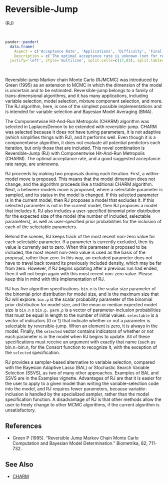 # <a name='rj'>Reversible-Jump</a>

(<a name='rj'>RJ</a>)

<br>
```r
pander::pander(
  data.frame(
    Aspect = c('Acceptance Rate', 'Applications', 'Difficulty', 'Final Algorithm?', 'Proposal'),
    Description = c('The optimal acceptance rate is unknown (not for reversible-jump in general, but for the CHARM algorithm within this version of reversible-jump). As such, the observed acceptance rate may be suitable in the interval [10%,90%].', 'This version of reversible-jump is intended for variable selection and Bayesian Model Averaging (BMA).','This algorithm is difficult for a beginner. There are several algorithm specifications. Convergence will be difficult to assess.','Yes.', 'Componentwise.')),
  justify='left', style='multiline', split.cells=c(17,83), split.tables=Inf)
```

<br>

Reversible-jump Markov chain Monte Carlo (RJMCMC) was introduced by Green (1995) as an extension to MCMC in which the dimension of the model is uncertain and to be estimated. Reversible-jump belongs to a family of trans-dimensional algorithms, and it has many applications, including variable selection, model selection, mixture component selection, and more. The RJ algorithm, here, is one of the simplest possible implementations and is intended for variable selection and Bayesian Model Averaging (BMA).

The Componentwise Hit-And-Run Metropolis (CHARM) algorithm was selected in <span class="pack">LaplacesDemon</span> to be extended with reversible-jump. CHARM was selected because it does not have tuning parameters, it is not adaptive (which simplifies things with RJ), and it performs well. Even though it is a componentwise algorithm, it does not evaluate all potential predictors each iteration, but only those that are included. This novel combination is Reversible-Jump (RJ) with Componentwise Hit-And-Run Metropolis (CHARM). The optimal acceptance rate, and a good suggested acceptance rate range, are unknowns.

RJ proceeds by making two proposals during each iteration. First, a within-model move is proposed. This means that the model dimension does not change, and the algorithm proceeds like a traditional CHARM algorithm. Next, a between-models move is proposed, where a selectable parameter is sampled, and its status in the model is changed. If this selected parameter is in the current model, then RJ proposes a model that excludes it. If this selected parameter is not in the current model, then RJ proposes a model that includes it. RJ also includes a user-specified binomial prior distribution for the expected size of the model (the number of included, selectable parameters), as well as user-specified prior probabilities for the inclusion of each of the selectable parameters.

Behind the scenes, RJ keeps track of the most recent non-zero value for each selectable parameter. If a parameter is currently excluded, then its value is currently set to zero. When this parameter is proposed to be included, the most recent non-zero value is used as the basis of the proposal, rather than zero. In this way, an excluded parameter does not have to travel back toward its previously included density, which may be far from zero. However, if RJ begins updating after a previous run had ended, then it will not begin again with this most recent non-zero value. Please keep this in mind with this implementation of RJ.

RJ has five algorithm specifications. `bin.n` is the scalar size parameter of the binomial prior distribution for model size, and is the maximum size that RJ will explore. `bin.p` is the scalar probability parameter of the binomial prior distribution for model size, and the mean or median expected model size is `bin.n` x `bin.p.` `parm.p` is a vector of parameter-inclusion probabilities that must be equal in length to the number of initial values. `selectable` is a vector of indicators (0 or 1) that indicate whether or not a parameter is selectable by reversible-jump. When an element is zero, it is always in the model. Finally, the `selected` vector contains indicators of whether or not each parameter is in the model when RJ begins to update. All of these specifications must receive an argument with exactly that name (such as bin.n=bin.n, for the <span class="func">Consort</span> function to recognize it, with the exception of the `selected` specification.

RJ provides a sampler-based alternative to variable selection, compared with the Bayesian Adaptive Lasso (BAL) or Stochastic Search Variable Selection (SSVS), as two of many other approaches. Examples of BAL and SSVS are in the Examples vignette. Advantages of RJ are that it is easier for the user to apply to a given model than writing the variable-selection code into the model, and RJ requires fewer parameters, because variable-inclusion is handled by the specialized sampler, rather than the model specification function. A disadvantage of RJ is that other methods allow the user to freely change to other MCMC algorithms, if the current algorithm is unsatisfactory.

## References

- Green P (1995). "Reversible Jump Markov Chain Monte Carlo Computation and Bayesian Model Determination." Biometrika, 82, 711-732.

## See Also

- [CHARM](#charm)

